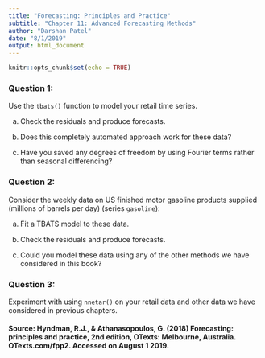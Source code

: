 ```yaml
---
title: "Forecasting: Principles and Practice"
subtitle: "Chapter 11: Advanced Forecasting Methods"
author: "Darshan Patel"
date: "8/1/2019"
output: html_document
---
```


```r
knitr::opts_chunk$set(echo = TRUE)
```

### Question 1: 
Use the `tbats()` function to model your retail time series.

(a) Check the residuals and produce forecasts.

(b) Does this completely automated approach work for these data?

(c) Have you saved any degrees of freedom by using Fourier terms rather than seasonal differencing?


### Question 2:
Consider the weekly data on US finished motor gasoline products supplied (millions of barrels per day) (series `gasoline`):

(a) Fit a TBATS model to these data.

(b) Check the residuals and produce forecasts.

(c) Could you model these data using any of the other methods we have considered in this book?


### Question 3: 
Experiment with using `nnetar()` on your retail data and other data we have considered in previous chapters.







#### Source: Hyndman, R.J., & Athanasopoulos, G. (2018) Forecasting: principles and practice, 2nd edition, OTexts: Melbourne, Australia. OTexts.com/fpp2. Accessed on August 1 2019.
